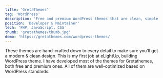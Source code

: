 ```yaml
---
title: 'GretaThemes'
tag: 'WordPress'
description: 'Free and premium WordPress themes that are clean, simple and just work.'
position: 'Developer & Maintainer'
tech: 'PHP, JavaScript, CSS'
thumb: 'gretathemes/thumb.jpg'
demo: 'https://gretathemes.com/wordpress-themes/'
---
```


These themes are hand-crafted down to every detail to make sure you'll get a modern & clean design.
This is my first job at eLightUp, building WordPress theme. I have developed most of the themes for Gretathemes, both free and premium ones. All of them are well-optimized based on WordPress standards.
